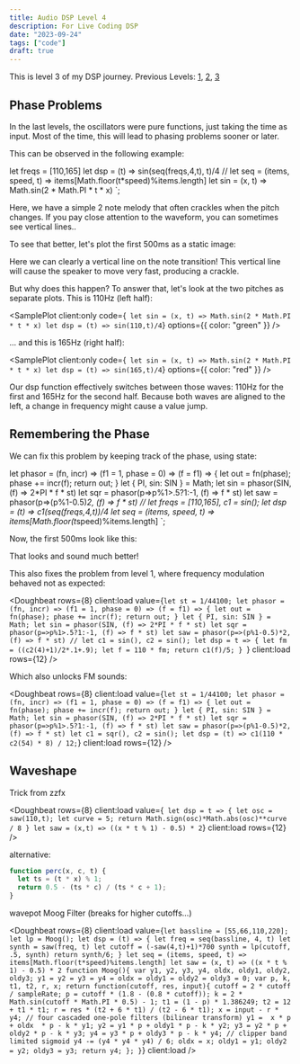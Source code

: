 ```yaml
---
title: Audio DSP Level 4
description: For Live Coding DSP
date: "2023-09-24"
tags: ["code"]
draft: true
---
```



This is level 3 of my DSP journey. Previous Levels: [1](https://loophole-letters.netlify.app/dsp-lvl1/), [2](https://loophole-letters.netlify.app/dsp-lvl2/), [3](https://loophole-letters.netlify.app/dsp-lvl3/)

## Phase Problems

In the last levels, the oscillators were pure functions, just taking the time as input.
Most of the time, this will lead to phasing problems sooner or later.

This can be observed in the following example:

let freqs = [110,165]
let dsp = (t) => sin(seq(freqs,4,t), t)/4
//
let seq = (items, speed, t) => items[Math.floor(t*speed)%items.length]
let sin = (x, t) => Math.sin(2 * Math.PI * t * x)
`;

<Doughbeat rows={8} client:load value={brokenphase} client:load rows={5} />

Here, we have a simple 2 note melody that often crackles when the pitch changes.
If you pay close attention to the waveform, you can sometimes see vertical lines..

To see that better, let's plot the first 500ms as a static image:

<SamplePlot client:only code={brokenphase} />

Here we can clearly a vertical line on the note transition!
This vertical line will cause the speaker to move very fast, producing a crackle.

But why does this happen? To answer that, let's look at the two pitches as separate plots.
This is 110Hz (left half):

<SamplePlot
  client:only
  code={`
let sin = (x, t) => Math.sin(2 * Math.PI * t * x)
let dsp = (t) => sin(110,t)/4`}
  options={{ color: "green" }}
/>

... and this is 165Hz (right half):

<SamplePlot
  client:only
  code={`
let sin = (x, t) => Math.sin(2 * Math.PI * t * x)
let dsp = (t) => sin(165,t)/4`}
  options={{ color: "red" }}
/>

Our dsp function effectively switches between those waves: 110Hz for the first and 165Hz for the second half.
Because both waves are aligned to the left, a change in frequency might cause a value jump.

## Remembering the Phase

We can fix this problem by keeping track of the phase, using state:

let phasor = (fn, incr) => (f1 = 1, phase = 0) => (f = f1) => {
    let out = fn(phase);
    phase += incr(f);
    return out;
}
let { PI, sin: SIN } = Math;
let sin = phasor(SIN, (f) => 2*PI * f * st)
let sqr = phasor(p=>p%1>.5?1:-1, (f) => f * st)
let saw = phasor(p=>(p%1-0.5)*2, (f) => f * st)
//
let freqs = [110,165], c1 = sin();
let dsp = (t) => c1(seq(freqs,4,t))/4
let seq = (items, speed, t) => items[Math.floor(t*speed)%items.length]
`;

<Doughbeat rows={8} client:load value={fixedphase} client:load rows={12} />

Now, the first 500ms look like this:

<SamplePlot client:only code={fixedphase} />

That looks and sound much better!

This also fixes the problem from level 1, where frequency modulation behaved not as expected:

<Doughbeat
  rows={8}
  client:load
  value={`let st = 1/44100;
let phasor = (fn, incr) => (f1 = 1, phase = 0) => (f = f1) => {
    let out = fn(phase);
    phase += incr(f);
    return out;
}
let { PI, sin: SIN } = Math;
let sin = phasor(SIN, (f) => 2*PI * f * st)
let sqr = phasor(p=>p%1>.5?1:-1, (f) => f * st)
let saw = phasor(p=>(p%1-0.5)*2, (f) => f * st)
//
let c1 = sin(), c2 = sin();
let dsp = t => {
  let fm = ((c2(4)+1)/2*.1+.9);
  let f = 110 * fm;
  return c1(f)/5;
}
`}
  client:load
  rows={12}
/>

Which also unlocks FM sounds:

<Doughbeat
  rows={8}
  client:load
  value={`
let st = 1/44100;
let phasor = (fn, incr) => (f1 = 1, phase = 0) => (f = f1) => {
    let out = fn(phase);
    phase += incr(f);
    return out;
}
let { PI, sin: SIN } = Math;
let sin = phasor(SIN, (f) => 2*PI * f * st)
let sqr = phasor(p=>p%1>.5?1:-1, (f) => f * st)
let saw = phasor(p=>(p%1-0.5)*2, (f) => f * st)
let c1 = sqr(), c2 = sin();
let dsp = (t) => c1(110 * c2(54) * 8) / 12;
`}
  client:load
  rows={12}
/>

## Waveshape

Trick from zzfx

<Doughbeat
  rows={8}
  client:load
  value={`
let dsp = t => {
  let osc = saw(110,t);
  let curve = 5;
  return Math.sign(osc)*Math.abs(osc)**curve / 8
}
let saw = (x,t) => ((x * t % 1) - 0.5) * 2`}
  client:load
  rows={12}
/>

alternative:

```js
function perc(x, c, t) {
  let ts = (t * x) % 1;
  return 0.5 - (ts * c) / (ts * c + 1);
}
```

wavepot Moog Filter (breaks for higher cutoffs...)

<Doughbeat
  rows={8}
  client:load
  value={`let bassline = [55,66,110,220];
let lp = Moog();
let dsp = (t) => {
  let freq = seq(bassline, 4, t)
  let synth = saw(freq, t)
  let cutoff = (-saw(4,t)+1)*700
  synth = lp(cutoff, .5, synth)
  return synth/6;
}
let seq = (items, speed, t) => items[Math.floor(t*speed)%items.length]
let saw = (x, t) => ((x * t % 1) - 0.5) * 2
function Moog(){
  var y1, y2, y3, y4, oldx, oldy1, oldy2, oldy3;
  y1 = y2 = y3 = y4 = oldx = oldy1 = oldy2 = oldy3 = 0;
  var p, k, t1, t2, r, x;
  return function(cutoff, res, input){
    cutoff = 2 * cutoff / sampleRate;
    p = cutoff * (1.8 - (0.8 * cutoff));
    k = 2 * Math.sin(cutoff * Math.PI * 0.5) - 1;
    t1 = (1 - p) * 1.386249;
    t2 = 12 + t1 * t1;
    r = res * (t2 + 6 * t1) / (t2 - 6 * t1);
    x = input - r * y4;
    // four cascaded one-pole filters (bilinear transform)
    y1 =  x * p + oldx  * p - k * y1;
    y2 = y1 * p + oldy1 * p - k * y2;
    y3 = y2 * p + oldy2 * p - k * y3;
    y4 = y3 * p + oldy3 * p - k * y4;
    // clipper band limited sigmoid
    y4 -= (y4 * y4 * y4) / 6;
    oldx = x; oldy1 = y1; oldy2 = y2; oldy3 = y3;
    return y4;
  };
}`}
  client:load
/>
